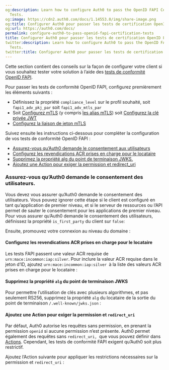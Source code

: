 ```yaml
---
og:description: Learn how to configure Auth0 to pass the OpenID FAPI Certification
  Tests.
og:image: https://cdn2.auth0.com/docs/1.14553.0/img/share-image.png
og:title: Configurer Auth0 pour passer les tests de certification OpenID FAPI.
og:url: https://auth0.com/docs/
permalink: configure-auth0-to-pass-openid-fapi-certification-tests
title: Configurer Auth0 pour passer les tests de certification OpenID FAPI.
twitter:description: Learn how to configure Auth0 to pass the OpenID FAPI Certification
  Tests.
twitter:title: Configurer Auth0 pour passer les tests de certification OpenID FAPI.
---
```


Cette section contient des conseils sur la façon de configurer votre client si vous souhaitez tester votre solution à l’aide des [tests de conformité OpenID FAPI](https://openid.net/certification/certification-fapi_op_testing/).

Pour passer les tests de conformité OpenID FAPI, configurez premièrement les éléments suivants :

* Définissez la propriété `compliance_level` sur le profil souhaité, soit `fapi1_adv_pkj_par` soit `fapi1_adv_mtls_par`
* Soit [Configurez mTLS](/configure-mtls) (y compris [les alias mTLS](/get-started/applications/configure-mtls/configure-mtls-for-a-tenant#enable-mtls-aliases)) soit [Configurez la clé privée JWT](/applications/configure-private-key-jwt)
* [Configurez la liaison de jeton mTLS](/get-started/applications/configure-mtls/configure-mtls-for-a-client#enable-token-binding)

Suivez ensuite les instructions ci-dessous pour compléter la configuration de vos tests de conformité OpenID FAPI :

* [Assurez-vous qu’Auth0 demande le consentement aux utilisateurs](#ensure-auth0-prompts-users-for-consent)
* [Configurez les revendications ACR prises en charge pour le locataire](#configure-supported-acr-claims-for-the-tenant-)
* [Supprimez la propriété alg du point de terminaison JWKS.](#remove-the-alg-property-from-jwks-endpoint)
* [Ajoutez une Action pour exiger la permission et redirect_uri](#add-action-to-require-scope-and-redirect_uri)

### Assurez-vous qu’Auth0 demande le consentement des utilisateurs.

Vous devez vous assurer qu’Auth0 demande le consentement des utilisateurs. Vous pouvez ignorer cette étape si le client est configuré en tant qu’application de premier niveau, et si le serveur de ressources ou l’API permet de sauter le consentement pour les applications de premier niveau. Pour vous assurer qu’Auth0 demande le consentement des utilisateurs, définissez la propriété `is_first_party` du client sur `false`:



Ensuite, promouvez votre connexion au niveau du domaine :



#### Configurez les revendications ACR prises en charge pour le locataire

Les tests FAPI passent une valeur ACR requise de `urn:mace:incommon:iap:silver`. Pour inclure la valeur ACR requise dans le jeton d’ID, ajoutez `urn:mace:incommon:iap:silver `à la liste des valeurs ACR prises en charge pour le locataire :



#### Supprimez la propriété `alg` du point de terminaison JWKS

Pour permettre l’utilisation de clés avec plusieurs algorithmes, et pas seulement RS256, supprimez la propriété `alg` du locataire de la sortie du point de terminaison `/.well-known/jwks.json` :



#### Ajoutez une Action pour exiger la permission et `redirect_uri`

Par défaut, Auth0 autorise les requêtes sans permission, en prenant la permission `openid` si aucune permission n’est présente. Auth0 permet également des requêtes sans `redirect_uri, `que vous pouvez définir dans [Actions](/signup-and-login-triggers/login-trigger/redirect-with-actions). Cependant, les tests de conformité FAPI exigent qu’Auth0 soit plus restrictif.

Ajoutez l’Action suivante pour appliquer les restrictions nécessaires sur la permission et `redirect_uri` :